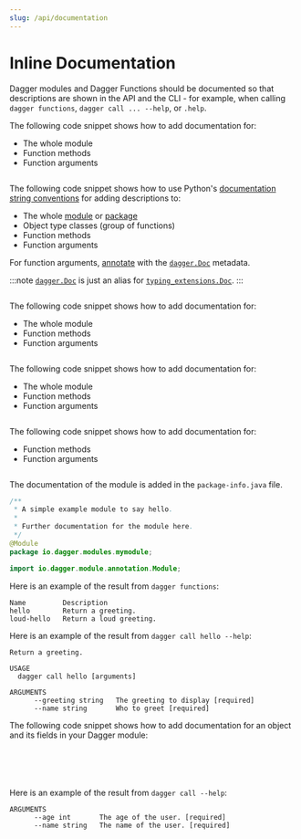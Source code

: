 ```yaml
---
slug: /api/documentation
---
```



# Inline Documentation

Dagger modules and Dagger Functions should be documented so that descriptions are shown in the API and the CLI - for example, when calling `dagger functions`, `dagger call ... --help`, or `.help`.

<Tabs groupId="language">
<TabItem value="Go">

The following code snippet shows how to add documentation for:

- The whole module
- Function methods
- Function arguments

```go file=./snippets/documentation/go/main.go
```

</TabItem>
<TabItem value="Python">

The following code snippet shows how to use Python's [documentation string conventions](https://peps.python.org/pep-0008/#documentation-strings) for adding descriptions to:
- The whole [module](https://docs.python.org/3/tutorial/modules.html) or [package](https://docs.python.org/3/tutorial/modules.html#packages)
- Object type classes (group of functions)
- Function methods
- Function arguments

For function arguments, [annotate](https://peps.python.org/pep-0727/#specification) with the [`dagger.Doc`](https://dagger-io.readthedocs.io/en/latest/module.html#dagger.Doc) metadata.

:::note
[`dagger.Doc`](https://dagger-io.readthedocs.io/en/latest/module.html#dagger.Doc) is just an alias for [`typing_extensions.Doc`](https://typing-extensions.readthedocs.io/en/latest/#Doc).
:::

<!-- loud_hello has a multi-line docstring on purpose -->
```python file=./snippets/documentation/python/main.py
```

</TabItem>
<TabItem value="TypeScript">

The following code snippet shows how to add documentation for:
- The whole module
- Function methods
- Function arguments

```typescript file=./snippets/documentation/typescript/index.ts
```

</TabItem>
<TabItem value="PHP">

The following code snippet shows how to add documentation for:

- The whole module
- Function methods
- Function arguments

```php file=./snippets/documentation/php/main/src/MyModule.php
```

</TabItem>
<TabItem value="Java">

The following code snippet shows how to add documentation for:

- Function methods
- Function arguments

```java file=./snippets/documentation/java/main/MyModule.java
```

The documentation of the module is added in the `package-info.java` file.

```java
/**
 * A simple example module to say hello.
 *
 * Further documentation for the module here.
 */
@Module
package io.dagger.modules.mymodule;

import io.dagger.module.annotation.Module;

```

</TabItem>
</Tabs>

Here is an example of the result from `dagger functions`:

```
Name         Description
hello        Return a greeting.
loud-hello   Return a loud greeting.
```

Here is an example of the result from `dagger call hello --help`:

```
Return a greeting.

USAGE
  dagger call hello [arguments]

ARGUMENTS
      --greeting string   The greeting to display [required]
      --name string       Who to greet [required]
```


The following code snippet shows how to add documentation for an object and its fields in your Dagger module:

<Tabs groupId="language">
<TabItem value="Go">

```go file=./snippets/documentation/go/object.go
```

</TabItem>
<TabItem value="Python">

```python file=./snippets/documentation/python/object.py
```

</TabItem>
<TabItem value="TypeScript">

```typescript file=./snippets/documentation/typescript/object.ts
```

</TabItem>
<TabItem value="PHP">

```php file=./snippets/documentation/php/object/src/MyModule.php
```

</TabItem>
<TabItem value="Java">

```java file=./snippets/documentation/java/object/MyModule.java
```

</TabItem>
</Tabs>

Here is an example of the result from `dagger call --help`:

```
ARGUMENTS
      --age int       The age of the user. [required]
      --name string   The name of the user. [required]
```

